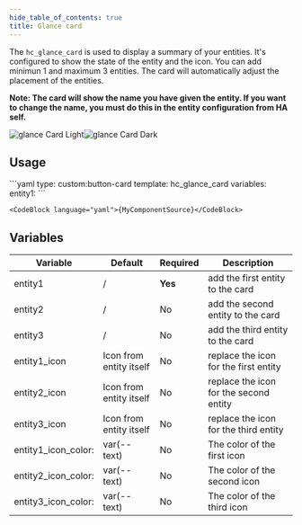 ```yaml
---
hide_table_of_contents: true
title: Glance card
---
```



The `hc_glance_card` is used to display a summary of your entities. It's configured to show the state of the entity and the icon.
You can add minimun 1 and maximum 3 entities. The card will automatically adjust the placement of the entities.

**Note: The card will show the name you have given the entity. If you want to change the name, you must do this in the entity configuration from HA self.**

![glance Card Light](/img/cards/hc_glance_card/glancecard_light.png#light-mode-only)![glance Card Dark](/img/cards/hc_glance_card/glancecard_dark.png#dark-mode-only)

## Usage

<Tabs>
  <TabItem value="usage" label="Usage" default>
    ```yaml
    type: custom:button-card
    template: hc_glance_card
    variables:
        entity1: <Your sensor>
    ```
  </TabItem>
  <TabItem value="template" label="Template">

    <CodeBlock language="yaml">{MyComponentSource}</CodeBlock>

</TabItem>
</Tabs>

## Variables

| Variable | Default | Required | Description|
|----------|---------|----------|------------|
| entity1 | / | **Yes** | add the first entity to the card|
| entity2 | / | No | add the second entity to the card|
| entity3 | / | No | add the third entity to the card|
| entity1_icon | Icon from entity itself | No | replace the icon for the first entity |
| entity2_icon | Icon from entity itself | No | replace the icon for the second entity |
| entity3_icon | Icon from entity itself | No | replace the icon for the third entity |
| entity1_icon_color: | var(--text) | No | The color of the first icon |
| entity2_icon_color: | var(--text) | No | The color of the second icon |
| entity3_icon_color: | var(--text) | No | The color of the third icon |
